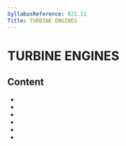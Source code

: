 ```yaml
---
SyllabusReference: 021.11
Title: TURBINE ENGINES
---
```


# TURBINE ENGINES

## Content

- <Link href="021.11.01" />
- <Link href="021.11.02" />
- <Link href="021.11.03" />
- <Link href="021.11.04" />
- <Link href="021.11.05" />
- <Link href="021.11.06" />
